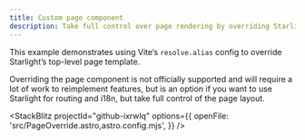 ```yaml
---
title: Custom page component
description: Take full control over page rendering by overriding Starlight’s Page component
---
```



This example demonstrates using Vite’s `resolve.alias` config to override Starlight’s top-level page template.

Overriding the page component is not officially supported and will require a lot of work to reimplement features, but is an option if you want to use Starlight for routing and i18n, but take full control of the page layout.

<StackBlitz
	projectId="github-ixrwlq"
	options={{
		openFile: 'src/PageOverride.astro,astro.config.mjs',
	}}
/>
